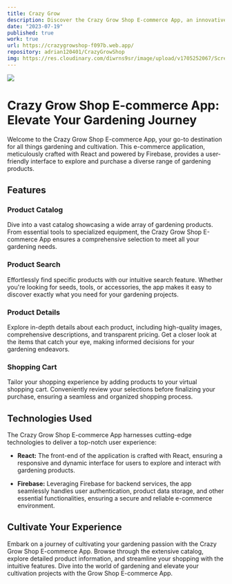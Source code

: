 ```yaml
---
title: Crazy Grow
description: Discover the Crazy Grow Shop E-commerce App, an innovative platform built with React and Firebase, offering a seamless shopping experience for gardening and cultivation enthusiasts.
date: "2023-07-19"
published: true
work: true
url: https://crazygrowshop-f097b.web.app/
repository: adrian120401/CrazyGrowShop
img: https://res.cloudinary.com/diwrns9sr/image/upload/v1705252067/Screenshot_2024-01-14_140723_sqttik.png
---
```


[![](https://res.cloudinary.com/diwrns9sr/image/upload/v1705252067/Screenshot_2024-01-14_140723_sqttik.png)](https://crazygrowshop-f097b.web.app/)

# Crazy Grow Shop E-commerce App: Elevate Your Gardening Journey

Welcome to the Crazy Grow Shop E-commerce App, your go-to destination for all things gardening and cultivation. This e-commerce application, meticulously crafted with React and powered by Firebase, provides a user-friendly interface to explore and purchase a diverse range of gardening products.

## Features

### Product Catalog

Dive into a vast catalog showcasing a wide array of gardening products. From essential tools to specialized equipment, the Crazy Grow Shop E-commerce App ensures a comprehensive selection to meet all your gardening needs.

### Product Search

Effortlessly find specific products with our intuitive search feature. Whether you're looking for seeds, tools, or accessories, the app makes it easy to discover exactly what you need for your gardening projects.

### Product Details

Explore in-depth details about each product, including high-quality images, comprehensive descriptions, and transparent pricing. Get a closer look at the items that catch your eye, making informed decisions for your gardening endeavors.

### Shopping Cart

Tailor your shopping experience by adding products to your virtual shopping cart. Conveniently review your selections before finalizing your purchase, ensuring a seamless and organized shopping process.

## Technologies Used

The Crazy Grow Shop E-commerce App harnesses cutting-edge technologies to deliver a top-notch user experience:

- **React:** The front-end of the application is crafted with React, ensuring a responsive and dynamic interface for users to explore and interact with gardening products.

- **Firebase:** Leveraging Firebase for backend services, the app seamlessly handles user authentication, product data storage, and other essential functionalities, ensuring a secure and reliable e-commerce environment.

## Cultivate Your Experience

Embark on a journey of cultivating your gardening passion with the Crazy Grow Shop E-commerce App. Browse through the extensive catalog, explore detailed product information, and streamline your shopping with the intuitive features. Dive into the world of gardening and elevate your cultivation projects with the Grow Shop E-commerce App.